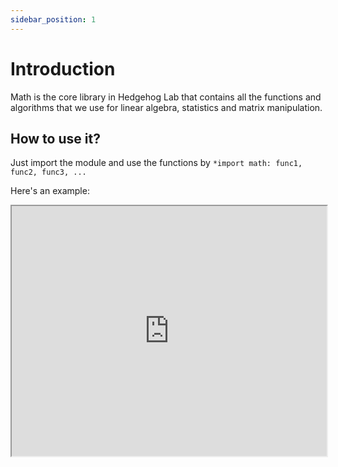 ```yaml
---
sidebar_position: 1
---
```


# Introduction

Math is the core library in Hedgehog Lab that contains all the functions and algorithms that we use for linear algebra, statistics and matrix manipulation.

## How to use it?

Just import the module and use the functions by `*import math: func1, func2, func3, ...`

Here's an example:

<iframe src='https://hlab.app/s/book/math_introduction_lu' width='100%' height='400' />